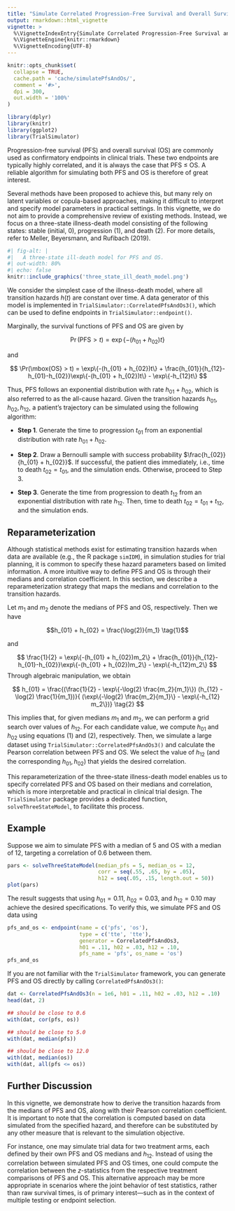 ```yaml
---
title: "Simulate Correlated Progression-Free Survival and Overall Survival as Endpoints in Clinical Trials"
output: rmarkdown::html_vignette
vignette: >
  %\VignetteIndexEntry{Simulate Correlated Progression-Free Survival and Overall Survival as Endpoints in Clinical Trials}
  %\VignetteEngine{knitr::rmarkdown}
  %\VignetteEncoding{UTF-8}
---
```


```r
knitr::opts_chunk$set(
  collapse = TRUE,
  cache.path = 'cache/simulatePfsAndOs/',
  comment = '#>',
  dpi = 300,
  out.width = '100%'
)
```

```r
library(dplyr)
library(knitr)
library(ggplot2)
library(TrialSimulator)
```

Progression-free survival (PFS) and overall survival (OS) are commonly used as confirmatory endpoints in clinical trials. These two endpoints are typically highly correlated, and it is always the case that PFS $\leq$ OS. A reliable algorithm for simulating both PFS and OS is therefore of great interest.

Several methods have been proposed to achieve this, but many rely on latent variables or copula-based approaches, making it difficult to interpret and specify model parameters in practical settings. In this vignette, we do not aim to provide a comprehensive review of existing methods. Instead, we focus on a three-state illness-death model consisting of the following states: stable (initial, 0), progression (1), and death (2). For more details, refer to Meller, Beyersmann, and Rufibach (2019).

```r
#| fig-alt: |
#|   A three-state ill-death model for PFS and OS.
#| out-width: 80%
#| echo: false
knitr::include_graphics('three_state_ill_death_model.png')
```


We consider the simplest case of the illness-death model, where all transition hazards $h(t)$ are constant over time. A data generator of this model is implemented in `TrialSimulator::CorrelatedPfsAndOs3()`, which can be used to define endpoints in `TrialSimulator::endpoint()`.

Marginally, the survival functions of PFS and OS are given by

$$
\Pr(\mbox{PFS} > t) = \exp\{-(h_{01} + h_{02})t\}
$$

and 

$$
\Pr(\mbox{OS} > t)  = \exp\{-(h_{01} + h_{02})t\} + \frac{h_{01}}{h_{12}-h_{01}-h_{02}}\exp\{-(h_{01} + h_{02})t\} - \exp\{-h_{12}t\}
$$

Thus, PFS follows an exponential distribution with rate $h_{01} + h_{02}$, which is also referred to as the all-cause hazard. Given the transition hazards $h_{01}, h_{02}, h_{12}$, a patient’s trajectory can be simulated using the following algorithm:

- **Step 1**. Generate the time to progression $t_{01}$ from an exponential distribution with rate $h_{01} + h_{02}$.

- **Step 2**. Draw a Bernoulli sample with success probability $\frac{h_{02}}{h_{01} + h_{02}}$. If successful, the patient dies immediately, i.e., time to death $t_{02} = t_{01}$, and the simulation ends. Otherwise, proceed to Step 3.

- **Step 3**. Generate the time from progression to death $t_{12}$ from an exponential distribution with rate $h_{12}$. Then, time to death $t_{02} = t_{01} + t_{12}$, and the simulation ends.


## Reparameterization

Although statistical methods exist for estimating transition hazards when data are available (e.g., the R package `simIDM`), in simulation studies for trial planning, it is common to specify these hazard parameters based on limited information. A more intuitive way to define PFS and OS is through their medians and correlation coefficient. In this section, we describe a reparameterization strategy that maps the medians and correlation to the transition hazards.

Let $m_1$ and $m_2$ denote the medians of PFS and OS, respectively. Then we have


$$h_{01} + h_{02} = \frac{\log(2)}{m_1} \tag{1}$$

and

$$
\frac{1}{2} = \exp\{-(h_{01} + h_{02})m_2\} + \frac{h_{01}}{h_{12}-h_{01}-h_{02}}\exp\{-(h_{01} + h_{02})m_2\} - \exp\{-h_{12}m_2\}
$$
Through algebraic manipulation, we obtain

$$
h_{01} = \frac{(\frac{1}{2} - \exp\{-\log(2) \frac{m_2}{m_1}\}) (h_{12} - \log(2) \frac{1}{m_1})}{
      (\exp\{-\log(2) \frac{m_2}{m_1}\} - \exp\{-h_{12} m_2\})}
      \tag{2}
$$

This implies that, for given medians $m_1$ and $m_2$, we can perform a grid search over values of $h_{12}$. For each candidate value, we compute $h_{01}$ and $h_{02}$ using equations (1) and (2), respectively. Then, we simulate a large dataset using `TrialSimulator::CorrelatedPfsAndOs3()` and calculate the Pearson correlation between PFS and OS. We select the value of $h_{12}$ (and the corresponding $h_{01}, h_{02}$) that yields the desired correlation.

This reparameterization of the three-state illness-death model enables us to specify correlated PFS and OS based on their medians and correlation, which is more interpretable and practical in clinical trial design. The `TrialSimulator` package provides a dedicated function, `solveThreeStateModel`, to facilitate this process.


## Example

Suppose we aim to simulate PFS with a median of 5 and OS with a median of 12, targeting a correlation of 0.6 between them.

```r
pars <- solveThreeStateModel(median_pfs = 5, median_os = 12, 
                             corr = seq(.55, .65, by = .05), 
                             h12 = seq(.05, .15, length.out = 50))
plot(pars)
```

The result suggests that using $h_{01} = 0.11$, $h_{02} = 0.03$, and $h_{12} = 0.10$ may achieve the desired specifications. To verify this, we simulate PFS and OS data using

```r
pfs_and_os <- endpoint(name = c('pfs', 'os'), 
                       type = c('tte', 'tte'), 
                       generator = CorrelatedPfsAndOs3, 
                       h01 = .11, h02 = .03, h12 = .10, 
                       pfs_name = 'pfs', os_name = 'os')
pfs_and_os
```

If you are not familiar with the `TrialSimulator` framework, you can generate PFS and OS directly by calling `CorrelatedPfsAndOs3()`:


```r
dat <- CorrelatedPfsAndOs3(n = 1e6, h01 = .11, h02 = .03, h12 = .10)
head(dat, 2)

## should be close to 0.6
with(dat, cor(pfs, os))

## should be close to 5.0
with(dat, median(pfs))

## should be close to 12.0
with(dat, median(os))
with(dat, all(pfs <= os))
```

## Further Discussion

In this vignette, we demonstrate how to derive the transition hazards from the medians of PFS and OS, along with their Pearson correlation coefficient. It is important to note that the correlation is computed based on data simulated from the specified hazard, and therefore can be substituted by any other measure that is relevant to the simulation objective.

For instance, one may simulate trial data for two treatment arms, each defined by their own PFS and OS medians and $h_{12}$. Instead of using the correlation between simulated PFS and OS times, one could compute the correlation between the $z$-statistics from the respective treatment comparisons of PFS and OS. This alternative approach may be more appropriate in scenarios where the joint behavior of test statistics, rather than raw survival times, is of primary interest—such as in the context of multiple testing or endpoint selection.




